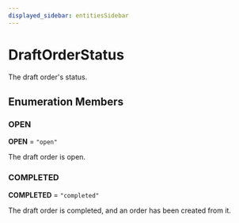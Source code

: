 ```yaml
---
displayed_sidebar: entitiesSidebar
---
```



# DraftOrderStatus

The draft order's status.

## Enumeration Members

### OPEN

 **OPEN** = `"open"`

The draft order is open.

### COMPLETED

 **COMPLETED** = `"completed"`

The draft order is completed, and an order has been created from it.
